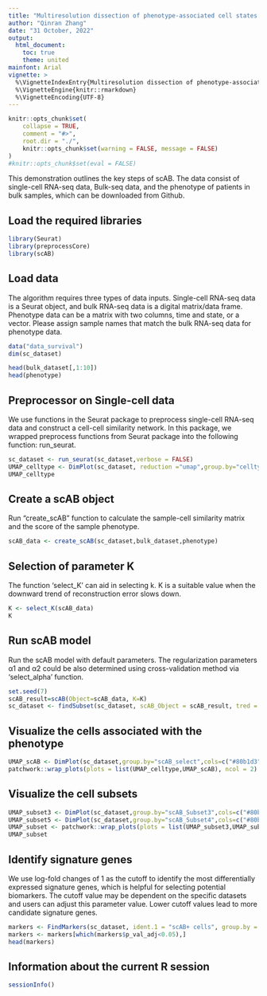 ```yaml
---
title: "Multiresolution dissection of phenotype-associated cell states using scAB"
author: "Qinran Zhang"
date: "31 October, 2022"
output:
  html_document:
    toc: true
    theme: united
mainfont: Arial
vignette: >
  %\VignetteIndexEntry{Multiresolution dissection of phenotype-associated cell states using scAB}
  %\VignetteEngine{knitr::rmarkdown}
  %\VignetteEncoding{UTF-8}
---
```


```r
knitr::opts_chunk$set(
	collapse = TRUE,
	comment = "#>",
	root.dir = "./",
	knitr::opts_chunk$set(warning = FALSE, message = FALSE) 
)
#knitr::opts_chunk$set(eval = FALSE)
```

This demonstration outlines the key steps of scAB. The data consist of single-cell RNA-seq data, Bulk-seq data, and the phenotype of patients in bulk samples, which can be downloaded from Github.

## Load the required libraries

```r
library(Seurat)
library(preprocessCore)
library(scAB)
```

## Load data

The algorithm requires three types of data inputs. Single-cell RNA-seq data is a Seurat object, and bulk RNA-seq data is a digital matrix/data frame. Phenotype data can be a matrix with two columns, time and state, or a vector. Please assign sample names that match the bulk RNA-seq data for phenotype data.

```r
data("data_survival")
dim(sc_dataset)

head(bulk_dataset[,1:10])
head(phenotype)
```

## Preprocessor on Single-cell data

We use functions in the Seurat package to preprocess single-cell RNA-seq data and construct a cell-cell similarity network. In this package, we wrapped preprocess functions from Seurat package into the following function: run_seurat.

```r
sc_dataset <- run_seurat(sc_dataset,verbose = FALSE)
UMAP_celltype <- DimPlot(sc_dataset, reduction ="umap",group.by="celltype")
UMAP_celltype
```

## Create a scAB object

Run "create_scAB" function to calculate the sample-cell similarity matrix and the score of the sample phenotype.

```r
scAB_data <- create_scAB(sc_dataset,bulk_dataset,phenotype)
```

## Selection of parameter K

The function 'select_K' can aid in selecting k. K is a suitable value when the downward trend of reconstruction error slows down.

```r
K <- select_K(scAB_data)
K
```

## Run scAB model

Run the scAB model with default parameters. The regularization parameters α1 and α2 could be also determined using cross-validation method via 'select_alpha' function.

```r
set.seed(7)
scAB_result=scAB(Object=scAB_data, K=K)
sc_dataset <- findSubset(sc_dataset, scAB_Object = scAB_result, tred = 2)
```

## Visualize the cells associated with the phenotype

```r
UMAP_scAB <- DimPlot(sc_dataset,group.by="scAB_select",cols=c("#80b1d3","red"),pt.size=0.001,order=c("scAB+ cells","Other cells"))
patchwork::wrap_plots(plots = list(UMAP_celltype,UMAP_scAB), ncol = 2)
```

## Visualize the cell subsets

```r
UMAP_subset3 <- DimPlot(sc_dataset,group.by="scAB_Subset3",cols=c("#80b1d3","red"),pt.size=0.001,order=c("scAB+ cells","Other cells"))
UMAP_subset5 <- DimPlot(sc_dataset,group.by="scAB_Subset4",cols=c("#80b1d3","red"),pt.size=0.001,order=c("scAB+ cells","Other cells"))
UMAP_subset <- patchwork::wrap_plots(plots = list(UMAP_subset3,UMAP_subset5), ncol = 2)
UMAP_subset
```

## Identify signature genes

We use log-fold changes of 1 as the cutoff to identify the most differentially expressed signature genes, which is helpful for selecting potential biomarkers. The cutoff value may be dependent on the specific datasets and users can adjust this parameter value. Lower cutoff values lead to more candidate signature genes.

```r
markers <- FindMarkers(sc_dataset, ident.1 = "scAB+ cells", group.by = 'scAB_select', logfc.threshold = 1)
markers <- markers[which(markers$p_val_adj<0.05),]
head(markers)
```

## Information about the current R session

```r
sessionInfo()
```
